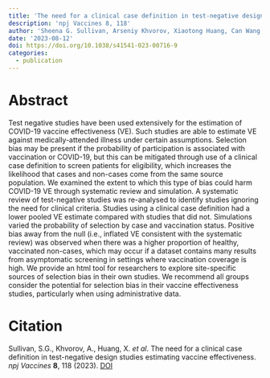 ```yaml
---
title: 'The need for a clinical case definition in test-negative design studies estimating vaccine effectiveness'
description: 'npj Vaccines 8, 118'
author: 'Sheena G. Sullivan, Arseniy Khvorov, Xiaotong Huang, Can Wang, Kylie E. C. Ainslie, Joshua Nealon, Bingyi Yang, Benjamin J. Cowling, Tim K. Tsang'
date: '2023-08-12'
doi: https://doi.org/10.1038/s41541-023-00716-9
categories: 
  - publication
---
```


# Abstract

Test negative studies have been used extensively for the estimation of COVID-19 vaccine effectiveness (VE). Such studies are able to estimate VE against medically-attended illness under certain assumptions. Selection bias may be present if the probability of participation is associated with vaccination or COVID-19, but this can be mitigated through use of a clinical case definition to screen patients for eligibility, which increases the likelihood that cases and non-cases come from the same source population. We examined the extent to which this type of bias could harm COVID-19 VE through systematic review and simulation. A systematic review of test-negative studies was re-analysed to identify studies ignoring the need for clinical criteria. Studies using a clinical case definition had a lower pooled VE estimate compared with studies that did not. Simulations varied the probability of selection by case and vaccination status. Positive bias away from the null (i.e., inflated VE consistent with the systematic review) was observed when there was a higher proportion of healthy, vaccinated non-cases, which may occur if a dataset contains many results from asymptomatic screening in settings where vaccination coverage is high. We provide an html tool for researchers to explore site-specific sources of selection bias in their own studies. We recommend all groups consider the potential for selection bias in their vaccine effectiveness studies, particularly when using administrative data.

# Citation

Sullivan, S.G., Khvorov, A., Huang, X. *et al.* The need for a clinical case definition in test-negative design studies estimating vaccine effectiveness. *npj Vaccines* **8**, 118 (2023). [DOI](https://doi.org/10.1038/s41541-023-00716-9)
